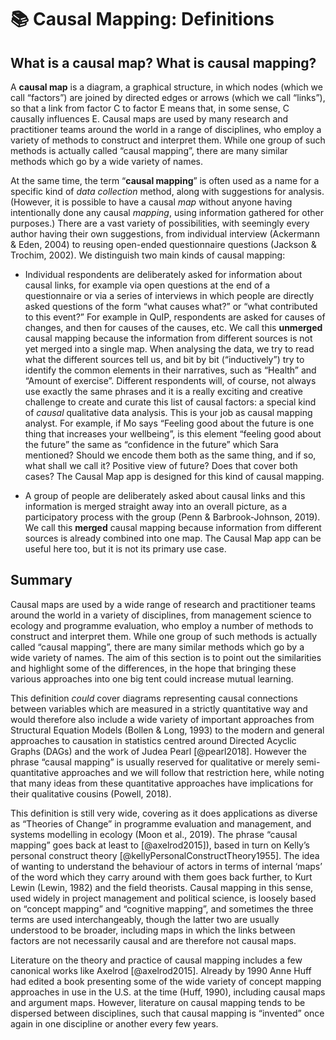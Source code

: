 # 📚 Causal Mapping: Definitions

## What is a causal map? What is causal mapping?

A **causal map** is a diagram, a graphical structure, in which nodes (which we call "factors") are joined by directed edges or arrows (which we call "links"), so that a link from factor C to factor E means that, in some sense, C causally influences E. Causal maps are used by many research and practitioner teams around the world in a range of disciplines, who employ a variety of methods to construct and interpret them. While one group of such methods is actually called “causal mapping”, there are many similar methods which go by a wide variety of names. 

At the same time, the term "**causal mapping**" is often used as a name for a specific kind of *data collection* method, along with suggestions for analysis. (However, it is possible to have a causal *map* without anyone having intentionally done any causal *mapping*, using information gathered for other purposes.) There are a vast variety of possibilities, with seemingly every author having their own suggestions, from individual interview (Ackermann & Eden, 2004) to reusing open-ended questionnaire questions (Jackson & Trochim, 2002). We distinguish two main kinds of causal mapping:

- Individual respondents are deliberately asked for information about causal links, for example via open questions at the end of a questionnaire or via a series of interviews in which people are directly asked questions of the form “what causes what?” or “what contributed to this event?” For example in QuIP, respondents are asked for causes of changes, and then for causes of the causes, etc. We call this **unmerged** causal mapping because the information from different sources is not yet merged into a single map. When analysing the data, we try to read what the different sources tell us, and bit by bit (“inductively”) try to identify the common elements in their narratives, such as “Health” and “Amount of exercise”. Different respondents will, of course, not always use exactly the same phrases and it is a really exciting and creative challenge to create and curate this list of causal factors: a special kind of *causal* qualitative data analysis. This is your job as causal mapping analyst. For example, if Mo says “Feeling good about the future is one thing that increases your wellbeing”, is this element “feeling good about the future” the same as “confidence in the future” which Sara mentioned? Should we encode them both as the same thing, and if so, what shall we call it? Positive view of future? Does that cover both cases? The Causal Map app is designed for this kind of causal mapping.


- A group of people are deliberately asked about causal links and this information is merged straight away into an overall picture, as a participatory process with the group (Penn & Barbrook-Johnson, 2019). We call this **merged** causal mapping because information from different sources is already combined into one map. The Causal Map app can be useful here too, but it is not its primary use case. 


## Summary

Causal maps are used by a wide range of research and practitioner teams around the world in a variety of disciplines, from management science to ecology and programme evaluation, who employ a number of methods to construct and interpret them. While one group of such methods is actually called "causal mapping", there are many similar methods which go by a wide variety of names. The aim of this section is to point out the similarities and highlight some of the differences, in the hope that bringing these various approaches into one big tent could increase mutual learning.

This definition *could* cover diagrams representing causal connections between variables which are measured in a strictly quantitative way and would therefore also include a wide variety of important approaches from Structural Equation Models (Bollen & Long, 1993) to the modern and general approaches to causation in statistics centred around Directed Acyclic Graphs (DAGs) and the work of Judea Pearl [@pearl2018]. However the phrase "causal mapping" is usually reserved for qualitative or merely semi-quantitative approaches and we will follow that restriction here, while noting that many ideas from these quantitative approaches have implications for their qualitative cousins (Powell, 2018).

This definition is still very wide, covering as it does applications as diverse as "Theories of Change" in programme evaluation and management, and systems modelling in ecology (Moon et al., 2019). The phrase "causal mapping" goes back at least to [@axelrod2015]), based in turn on Kelly's personal construct theory [@kellyPersonalConstructTheory1955]. The idea of wanting to understand the behaviour of actors in terms of internal 'maps' of the word which they carry around with them goes back further, to Kurt Lewin (Lewin, 1982) and the field theorists. Causal mapping in this sense, used widely in project management and political science, is loosely based on "concept mapping" and "cognitive mapping", and sometimes the three terms are used interchangeably, though the latter two are usually understood to be broader, including maps in which the links between factors are not necessarily causal and are therefore not causal maps.

Literature on the theory and practice of causal mapping includes a few canonical works like Axelrod [@axelrod2015]. Already by 1990 Anne Huff had edited a book presenting some of the wide variety of concept mapping approaches in use in the U.S. at the time (Huff, 1990), including causal maps and argument maps. However, literature on causal mapping tends to be dispersed between disciplines, such that causal mapping is "invented" once again in one discipline or another every few years.
